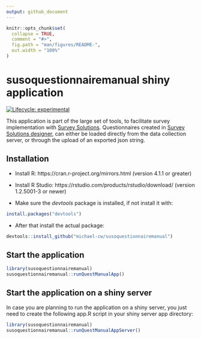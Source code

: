 ```yaml
---
output: github_document
---
```


<!-- README.md is generated from README.Rmd. Please edit that file -->

```r
knitr::opts_chunk$set(
  collapse = TRUE,
  comment = "#>",
  fig.path = "man/figures/README-",
  out.width = "100%"
)
```

# susoquestionnairemanual shiny application

<!-- badges: start -->
[![Lifecycle: experimental](https://img.shields.io/badge/lifecycle-experimental-orange.svg)](https://lifecycle.r-lib.org/articles/stages.html#experimental)
<!-- badges: end -->

This application is part of the large set of tools, to facilitate survey implementation with
[Survey Solutions](https://docs.mysurvey.solutions/). Questionnaires created in [Survey Solutions designer](https://designer.mysurvey.solutions/), can either be loaded directly from the data collection server, or through the upload of an exported json string.

## Installation

* Install R: https://cran.r-project.org/mirrors.html (version 4.1.1 or greater)

* Install R Studio: https://rstudio.com/products/rstudio/download/ (version 1.2.5001-3 or newer)

* Make sure the *devtools* package is installed, if not install it with:

```r
install.packages("devtools")

```


* After that install the actual package:

```r
devtools::install_github("michael-cw/susoquestionnairemanual")

```

## Start the application

```r
library(susoquestionnairemanual)
susoquestionnairemanual::runQuestManualApp()

```


## Start the application on a shiny server

In case you are planning to run the application on a shiny server, you just need to create the following app.R script in your shiny server app directory:

```r
library(susoquestionnairemanual)
susoquestionnairemanual::runQuestManualAppServer()

```



